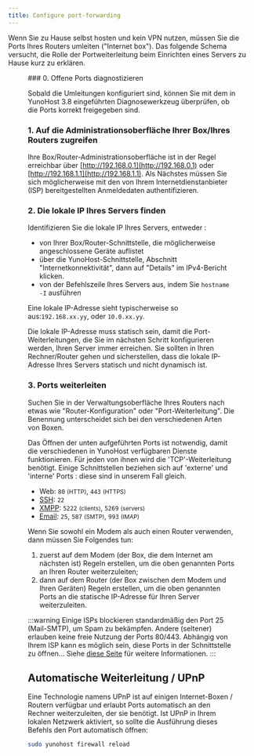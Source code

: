 ```yaml
---
title: Configure port-forwarding
---
```


Wenn Sie zu Hause selbst hosten und kein VPN nutzen, müssen Sie die Ports Ihres Routers umleiten ("Internet box"). Das folgende Schema versucht, die Rolle der Portweiterleitung beim Einrichten eines Servers zu Hause kurz zu erklären.

<Figure caption="Illustration of the importance of port-forwarding" src="/img/portForwarding_en.png" />
### 0. Offene Ports diagnostizieren

Sobald die Umleitungen konfiguriert sind, können Sie mit dem in YunoHost 3.8 eingeführten Diagnosewerkzeug überprüfen, ob
die Ports korrekt freigegeben sind.

### 1. Auf die Administrationsoberfläche Ihrer Box/Ihres Routers zugreifen

Ihre Box/Router-Administrationsoberfläche ist in der Regel erreichbar über [http://192.168.0.1](http://192.168.0.1) oder [http://192.168.1.1](http://192.168.1.1). Als Nächstes müssen Sie sich möglicherweise mit den von Ihrem Internetdienstanbieter (ISP) bereitgestellten Anmeldedaten authentifizieren.

### 2. Die lokale IP Ihres Servers finden

Identifizieren Sie die lokale IP Ihres Servers, entweder :


- von Ihrer Box/Router-Schnittstelle, die möglicherweise angeschlossene Geräte auflistet
- über die YunoHost-Schnittstelle, Abschnitt "Internetkonnektivität", dann auf "Details" im IPv4-Bericht klicken.
- von der Befehlszeile Ihres Servers aus, indem Sie `hostname -I` ausführen

Eine lokale IP-Adresse sieht typischerweise so aus:`192.168.xx.yy`, oder `10.0.xx.yy`.

Die lokale IP-Adresse muss statisch sein, damit die Port-Weiterleitungen, die Sie im nächsten Schritt konfigurieren werden, Ihren Server immer erreichen. Sie sollten in Ihren Rechner/Router gehen und sicherstellen, dass die lokale IP-Adresse Ihres Servers statisch und nicht dynamisch ist.

### 3. Ports weiterleiten

Suchen Sie in der Verwaltungsoberfläche Ihres Routers nach etwas wie "Router-Konfiguration" oder "Port-Weiterleitung". Die Benennung unterscheidet sich bei den verschiedenen Arten von Boxen.

Das Öffnen der unten aufgeführten Ports ist notwendig, damit die verschiedenen in YunoHost verfügbaren Dienste funktionieren. Für jeden von ihnen wird die 'TCP'-Weiterleitung benötigt. Einige Schnittstellen beziehen sich auf 'externe' und 'interne' Ports : diese sind in unserem Fall gleich.

- Web: `80` <small>(HTTP)</small>, `443` <small>(HTTPS)</small>
- [SSH](/admin/command_line): `22`
- [XMPP](https://wikipedia.org/wiki/XMPP): `5222` <small>(clients)</small>, `5269` <small>(servers)</small>
- [Email](/admin/email): `25`, `587` <small>(SMTP)</small>, `993` <small>(IMAP)</small>

Wenn Sie sowohl ein Modem als auch einen Router verwenden, dann müssen Sie Folgendes tun:

1. zuerst auf dem Modem (der Box, die dem Internet am nächsten ist) Regeln erstellen, um die oben genannten Ports an Ihren Router weiterzuleiten;
2. dann auf dem Router (der Box zwischen dem Modem und Ihren Geräten) Regeln erstellen, um die oben genannten Ports an die statische IP-Adresse für Ihren Server weiterzuleiten.

:::warning
<FAIcon icon="fa-exclamation-triangle"/> Einige ISPs blockieren standardmäßig den Port 25 (Mail-SMTP), um Spam zu bekämpfen. Andere (seltener) erlauben keine freie Nutzung der Ports 80/443. Abhängig von Ihrem ISP kann es möglich sein, diese Ports in der Schnittstelle zu öffnen... Siehe [diese Seite](/admin/get_started/providers/isp/) für weitere Informationen.
:::

## Automatische Weiterleitung / UPnP

Eine Technologie namens UPnP ist auf einigen Internet-Boxen / Routern verfügbar und erlaubt Ports automatisch an den Rechner weiterzuleiten, der sie benötigt. Ist UPnP in Ihrem lokalen Netzwerk aktiviert, so sollte die Ausführung dieses Befehls den Port automatisch öffnen:

```bash
sudo yunohost firewall reload
```
